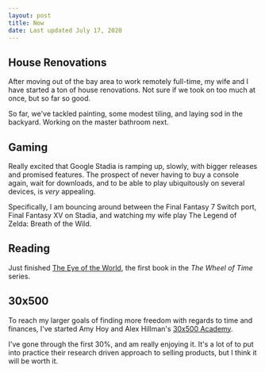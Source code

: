 ```yaml
---
layout: post
title: Now
date: Last updated July 17, 2020
---
```


## House Renovations
After moving out of the bay area to work remotely full-time, my wife and I have started a ton of house renovations. Not sure if we took on too much at once, but so far so good.

So far, we've tackled painting, some modest tiling, and laying sod in the backyard. Working on the master bathroom next.

## Gaming
Really excited that Google Stadia is ramping up, slowly, with bigger releases and promised features. The prospect of never having to buy a console again, wait for downloads, and to be able to play ubiquitously on several devices, is _very_ appealing.

Specifically, I am bouncing around between the Final Fantasy 7 Switch port, Final Fantasy XV on Stadia, and watching my wife play The Legend of Zelda: Breath of the Wild. 

## Reading
Just finished [The Eye of the World](https://en.wikipedia.org/wiki/The_Eye_of_the_World), the first book in the _The Wheel of Time_ series.

## 30x500
To reach my larger goals of finding more freedom with regards to time and finances, I've started Amy Hoy and Alex Hillman's [30x500 Academy](https://30x500.com/academy/).

I've gone through the first 30%, and am really enjoying it. It's a lot of to put into practice their research driven approach to selling products, but I think it will be worth it.